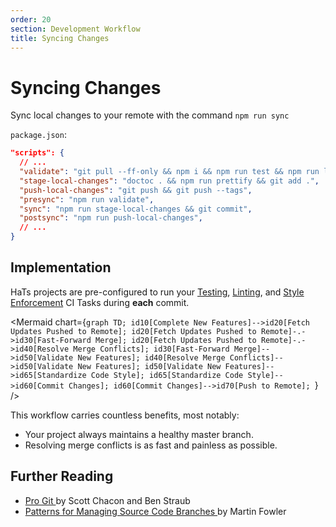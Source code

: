 ```yaml
---
order: 20
section: Development Workflow
title: Syncing Changes
---
```



# Syncing Changes

Sync local changes to your remote with the command `npm run sync`

`package.json`:

```json
"scripts": {
  // ...
  "validate": "git pull --ff-only && npm i && npm run test && npm run lint",
  "stage-local-changes": "doctoc . && npm run prettify && git add .",
  "push-local-changes": "git push && git push --tags",
  "presync": "npm run validate",
  "sync": "npm run stage-local-changes && git commit",
  "postsync": "npm run push-local-changes",
  // ...
}
```

## Implementation

HaTs projects are pre-configured to run your [Testing](/docs/development-workflow/testing/), [Linting](/docs/development-workflow/linting/), and [Style Enforcement](/docs/development-workflow/enforcing-style/) CI Tasks during **each** commit.

<Mermaid
	chart={`graph TD;
  id10[Complete New Features]-->id20[Fetch Updates Pushed to Remote];
  id20[Fetch Updates Pushed to Remote]-.->id30[Fast-Forward Merge];
  id20[Fetch Updates Pushed to Remote]-.->id40[Resolve Merge Conflicts];
  id30[Fast-Forward Merge]-->id50[Validate New Features];
  id40[Resolve Merge Conflicts]-->id50[Validate New Features];
  id50[Validate New Features]-->id65[Standardize Code Style];
  id65[Standardize Code Style]-->id60[Commit Changes];
  id60[Commit Changes]-->id70[Push to Remote];
`}
/>

This workflow carries countless benefits, most notably:

- Your project always maintains a healthy master branch.
- Resolving merge conflicts is as fast and painless as possible.

## Further Reading

- <a target="_blank" href="https://git-scm.com/book/en/v2">
  	Pro Git
  </a> by Scott Chacon and Ben Straub
- <a
  	target="_blank"
  	href="https://martinfowler.com/articles/branching-patterns.html">
  	Patterns for Managing Source Code Branches
  </a> by Martin Fowler
